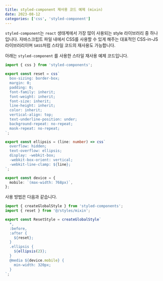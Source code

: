 ```yaml
---
title: styled-component 재사용 코드 예제 (mixin)
date: 2023-08-12
categories: ['css', 'styled-component']
---
```


`styled-component`는 `react` 생태계에서 가장 많이 사용되는 style 라이브러리 중 하나입니다.
자바스크립트 파일 내에서 CSS를 사용할 수 있게 해주는 대표적인 CSS-in-JS 라이브러리이며 `SASS`처럼 스타일 코드의 재사용도 가능합니다.

아래는 `styled-component` 를 사용한 스타일 재사용 예제 코드입니다.

```ts:src/styles/mixin.ts
import { css } from 'styled-components';

export const reset = css`
  box-sizing: border-box;
  margin: 0;
  padding: 0;
  font-family: inherit;
  font-weight: inherit;
  font-size: inherit;
  line-height: inherit;
  color: inherit;
  vertical-align: top;
  text-underline-position: under;
  background-repeat: no-repeat;
  mask-repeat: no-repeat;
`;

export const ellipsis = (line: number) => css`
  overflow: hidden;
  text-overflow: ellipsis;
  display: -webkit-box;
  -webkit-box-orient: vertical;
  -webkit-line-clamp: ${line};
`;

export const device = {
  mobile: `(max-width: 768px)`,
};
```

사용 방법은 다음과 같습니다.

```ts:src/styles/reset.ts
import { createGlobalStyle } from 'styled-components';
import { reset } from '@/styles/mixin';

export const ResetStyle = createGlobalStyle`
  *,
  :before,
  :after {
    ${reset};
  }
  .ellipsis {
    ${ellipsis(2)};
  }
  @media ${device.mobile} {
    min-width: 320px;
  }
`;
```
